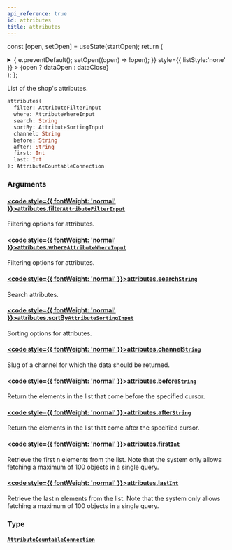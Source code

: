 ```yaml
---
api_reference: true
id: attributes
title: attributes
---
```






const [open, setOpen] = useState(startOpen);
return (
<details {...(open ? { open: true } : {})} className="details" style={{ border:'none', boxShadow:'none', background:'var(--ifm-background-color)' }}>
<summary
onClick={(e) => {
e.preventDefault();
setOpen((open) => !open);
}}
style={{ listStyle:'none' }} >
{open ? dataOpen : dataClose}
</summary>
{open && children}
</details>
);
};

List of the shop's attributes.

```graphql
attributes(
  filter: AttributeFilterInput
  where: AttributeWhereInput
  search: String
  sortBy: AttributeSortingInput
  channel: String
  before: String
  after: String
  first: Int
  last: Int
): AttributeCountableConnection
```

### Arguments

#### [<code style={{ fontWeight: 'normal' }}>attributes.<b>filter</b></code>](#)<Bullet />[`AttributeFilterInput`](../../../api-reference/attributes/inputs/attribute-filter-input.mdx) <Badge class="badge badge--secondary" text="input"/> <Badge class="badge badge--secondary" text="attributes"/>

Filtering options for attributes.

#### [<code style={{ fontWeight: 'normal' }}>attributes.<b>where</b></code>](#)<Bullet />[`AttributeWhereInput`](../../../api-reference/attributes/inputs/attribute-where-input.mdx) <Badge class="badge badge--secondary" text="input"/> <Badge class="badge badge--secondary" text="attributes"/>

Filtering options for attributes.

#### [<code style={{ fontWeight: 'normal' }}>attributes.<b>search</b></code>](#)<Bullet />[`String`](../../../api-reference/miscellaneous/scalars/string.mdx) <Badge class="badge badge--secondary" text="scalar"/> <Badge class="badge badge--secondary" text="miscellaneous"/>

Search attributes.

#### [<code style={{ fontWeight: 'normal' }}>attributes.<b>sortBy</b></code>](#)<Bullet />[`AttributeSortingInput`](../../../api-reference/attributes/inputs/attribute-sorting-input.mdx) <Badge class="badge badge--secondary" text="input"/> <Badge class="badge badge--secondary" text="attributes"/>

Sorting options for attributes.

#### [<code style={{ fontWeight: 'normal' }}>attributes.<b>channel</b></code>](#)<Bullet />[`String`](../../../api-reference/miscellaneous/scalars/string.mdx) <Badge class="badge badge--secondary" text="scalar"/> <Badge class="badge badge--secondary" text="miscellaneous"/>

Slug of a channel for which the data should be returned.

#### [<code style={{ fontWeight: 'normal' }}>attributes.<b>before</b></code>](#)<Bullet />[`String`](../../../api-reference/miscellaneous/scalars/string.mdx) <Badge class="badge badge--secondary" text="scalar"/> <Badge class="badge badge--secondary" text="miscellaneous"/>

Return the elements in the list that come before the specified cursor.

#### [<code style={{ fontWeight: 'normal' }}>attributes.<b>after</b></code>](#)<Bullet />[`String`](../../../api-reference/miscellaneous/scalars/string.mdx) <Badge class="badge badge--secondary" text="scalar"/> <Badge class="badge badge--secondary" text="miscellaneous"/>

Return the elements in the list that come after the specified cursor.

#### [<code style={{ fontWeight: 'normal' }}>attributes.<b>first</b></code>](#)<Bullet />[`Int`](../../../api-reference/miscellaneous/scalars/int.mdx) <Badge class="badge badge--secondary" text="scalar"/> <Badge class="badge badge--secondary" text="miscellaneous"/>

Retrieve the first n elements from the list. Note that the system only allows fetching a maximum of 100 objects in a single query.

#### [<code style={{ fontWeight: 'normal' }}>attributes.<b>last</b></code>](#)<Bullet />[`Int`](../../../api-reference/miscellaneous/scalars/int.mdx) <Badge class="badge badge--secondary" text="scalar"/> <Badge class="badge badge--secondary" text="miscellaneous"/>

Retrieve the last n elements from the list. Note that the system only allows fetching a maximum of 100 objects in a single query.

### Type

#### [`AttributeCountableConnection`](../../../api-reference/attributes/objects/attribute-countable-connection.mdx) <Badge class="badge badge--secondary" text="object"/> <Badge class="badge badge--secondary" text="attributes"/>
